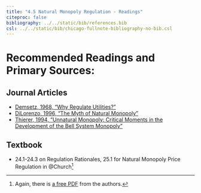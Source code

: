 ```yaml
---
title: "4.5 Natural Monopoly Regulation - Readings"
citeproc: false
bibliography: ../../static/bib/references.bib
csl: ../../static/bib/chicago-fullnote-bibliography-no-bib.csl
---
```


# Recommended Readings and Primary Sources:

## Journal Articles

- [<i class="fas fa-file-pdf"></i> Demsetz, 1968, "Why Regulate Utilities?"](/readings/Demsetz-1968.pdf)
- [<i class="fas fa-file-pdf"></i> DiLorenzo, 1996, "The Myth of Natural Monopoly"](/readings/DiLorenzo-1996.pdf)
- [<i class="fas fa-file-pdf"></i> Thierer, 1994, "Unnatural Monopoly: Critical Moments in the Development of the Bell System Monopoly"](/readings/Thierer-1994.pdf)

## Textbook
- <i class="fas fas fa-book"></i> 24.1-24.3 on Regulation Rationales, 25.1 for Natural Monopoly Price Regulation in @Church^[Again, there is [a free PDF](https://works.bepress.com/jeffrey_church/23/) from the authors.]